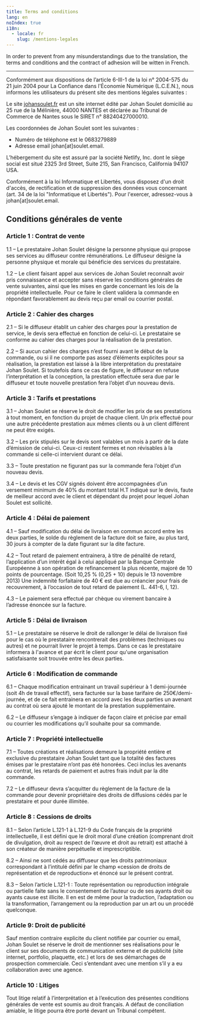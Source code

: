 ```yaml
---
title: Terms and conditions
lang: en
noIndex: true
i18n:
  - locale: fr
    slug: /mentions-legales
---
```


In order to prevent from any misunderstandings due to the translation, the terms and conditions and the contract of adhesion will be witten in French.

<hr />

Conformément aux dispositions de l’article 6-III-1 de la loi n° 2004-575 du 21 juin 2004 pour La Confiance dans l'Économie Numérique (L.C.E.N.), nous informons les utilisateurs du présent site des mentions légales suivantes :

Le site [johansoulet.fr](https://johansoulet.fr) est un site internet édité par Johan Soulet domicilié au 25 rue de la Mélinière, 44000 NANTES et déclarée au Tribunal de Commerce de Nantes sous le SIRET n° 88240427000010.

Les coordonnées de Johan Soulet sont les suivantes :

- Numéro de téléphone est le 0683279889
- Adresse email johan[at]soulet.email.

L’hébergement du site est assuré par la société Netlify, Inc. dont le siège social est situé 2325 3rd Street, Suite 215, San Francisco, California 94107 USA.

Conformément à la loi Informatique et Libertés, vous disposez d'un droit d'accès, de rectification et de suppression des données vous concernant (art. 34 de la loi "Informatique et Libertés"). Pour l'exercer, adressez-vous à johan[at]soulet.email.

## Conditions générales de vente

### Article 1 : Contrat de vente

1.1 – Le prestataire Johan Soulet désigne la personne physique qui propose ses services au diffuseur contre rémunérations. Le diffuseur désigne la personne physique et morale qui bénéficie des services du prestataire.

1.2 – Le client faisant appel aux services de Johan Soulet reconnaît avoir pris connaissance et accepter sans réserve les conditions générales de vente suivantes, ainsi que les mises en garde concernant les lois de la propriété intellectuelle. Pour ce faire le client validera la commande en répondant favorablement au devis reçu par email ou courrier postal.

### Article 2 : Cahier des charges

2.1 – Si le diffuseur établit un cahier des charges pour la prestation de service, le devis sera effectué en fonction de celui-ci. Le prestataire se conforme au cahier des charges pour la réalisation de la prestation.

2.2 – Si aucun cahier des charges n’est fourni avant le début de la commande, ou si il ne comporte pas assez d’éléments explicites pour sa réalisation, la prestation est laissé à la libre interprétation du prestataire Johan Soulet. Si toutefois dans ce cas de figure, le diffuseur en refuse l’interprétation et la conception, la prestation effectuée sera due par le diffuseur et toute nouvelle prestation fera l’objet d’un nouveau devis.

### Article 3 : Tarifs et prestations

3.1 – Johan Soulet se réserve le droit de modifier les prix de ses prestations à tout moment, en fonction du projet de chaque client. Un prix effectué pour une autre précédente prestation aux mêmes clients ou à un client différent ne peut être exigés.

3.2 – Les prix stipulés sur le devis sont valables un mois à partir de la date d’émission de celui-ci. Ceux-ci restent fermes et non révisables à la commande si celle-ci intervient durant ce délai.

3.3 – Toute prestation ne figurant pas sur la commande fera l’objet d’un nouveau devis.

3.4 – Le devis et les CGV signés doivent être accompagnées d’un versement minimum de 40% du montant total H.T indiqué sur le devis, faute de meilleur accord avec le client et dépendant du projet pour lequel Johan Soulet est sollicité.

### Article 4 : Délai de paiement

4.1 – Sauf modification du délai de livraison en commun accord entre les deux parties, le solde du règlement de la facture doit se faire, au plus tard, 30 jours à compter de la date figurant sur la dite facture.

4.2 – Tout retard de paiement entrainera, à titre de pénalité de retard, l’application d’un intérêt égal à celui appliqué par la Banque Centrale Européenne à son opération de refinancement la plus récente, majoré de 10 points de pourcentage. (Soit 10,25 % (0,25 + 10) depuis le 13 novembre 2013) Une indemnité forfaitaire de 40 € est due au créancier pour frais de recouvrement, à l’occasion de tout retard de paiement (L. 441-6, I, 12).

4.3 – Le paiement sera effectué par chèque ou virement bancaire à l’adresse énoncée sur la facture.

### Article 5 : Délai de livraison

5.1 – Le prestataire se réserve le droit de rallonger le délai de livraison fixé pour le cas où le prestataire rencontrerait des problèmes (techniques ou autres) et ne pourrait livrer le projet à temps. Dans ce cas le prestataire informera à l'avance et par écrit le client pour qu'une organisation satisfaisante soit trouvée entre les deux parties.

### Article 6 : Modification de commande

6.1 – Chaque modification entrainant un travail supérieur à 1 demi-journée (soit 4h de travail effectif), sera facturée sur la base tarifaire de 250€/demi-journée, et de ce fait entrainera en accord avec les deux parties un avenant au contrat où sera ajouté le montant de la prestation supplémentaire.

6.2 – Le diffuseur s’engage à indiquer de façon claire et précise par email ou courrier les modifications qu’il souhaite pour sa commande.

### Article 7 : Propriété intellectuelle

7.1 – Toutes créations et réalisations demeure la propriété entière et exclusive du prestataire Johan Soulet tant que la totalité des factures émises par le prestataire n’ont pas été honorées. Ceci inclus les avenants au contrat, les retards de paiement et autres frais induit par la dite commande.

7.2 – Le diffuseur devra s’acquitter du règlement de la facture de la commande pour devenir propriétaire des droits de diffusions cédés par le prestataire et pour durée illimitée.

### Article 8 : Cessions de droits

8.1 – Selon l’article L.121-1 à L.121-9 du Code français de la propriété intellectuelle, il est défini que le droit moral d’une création (comprenant droit de divulgation, droit au respect de l’œuvre et droit au retrait) est attaché à son créateur de manière perpétuelle et imprescriptible.

8.2 – Ainsi ne sont cédés au diffuseur que les droits patrimoniaux correspondant à l’intitulé défini par le champ «cession de droits de représentation et de reproduction» et énoncé sur le présent contrat.

8.3 – Selon l’article L.121-1 : Toute représentation ou reproduction intégrale ou partielle faite sans le consentement de l’auteur ou de ses ayants droit ou ayants cause est illicite. Il en est de même pour la traduction, l’adaptation ou la transformation, l’arrangement ou la reproduction par un art ou un procédé quelconque.

### Article 9: Droit de publicité

Sauf mention contraire explicite du client notifiée par courrier ou email, Johan Soulet se réserve le droit de mentionner ses réalisations pour le client sur ses documents de communication externe et de publicité (site internet, portfolio, plaquette, etc.) et lors de ses démarchages de prospection commerciale. Ceci s’entendant avec une mention s’il y a eu collaboration avec une agence.

### Article 10 : Litiges

Tout litige relatif à l’interprétation et à l’exécution des présentes conditions générales de vente est soumis au droit français. A défaut de conciliation amiable, le litige pourra être porté devant un Tribunal compétent.
